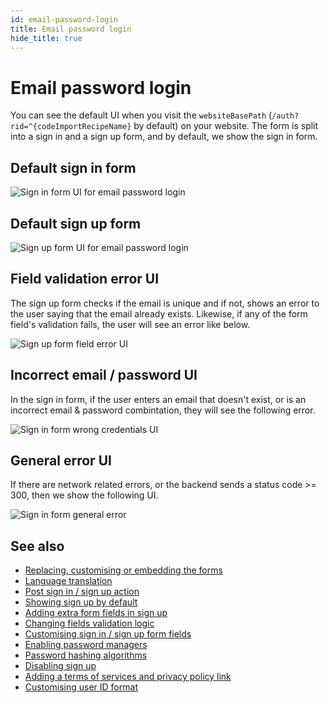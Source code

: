 ```yaml
---
id: email-password-login
title: Email password login
hide_title: true
---
```


<!-- COPY DOCS -->
<!-- ./thirdpartyemailpassword/pre-built-ui/further-reading/email-password-login.mdx -->

<!-- COPY SECTION -->
<!-- ./thirdpartyemailpassword/pre-built-ui/further-reading/email-password-login.mdx -->
<!-- 1 -->

# Email password login

You can see the default UI when you visit the `websiteBasePath` (`/auth?rid=^{codeImportRecipeName}` by default) on your website. The form is split into a sign in and a sign up form, and by default, we show the sign in form.

## Default sign in form

<img src="/img/^{codeImportRecipeName}-sign-in.png" alt="Sign in form UI for email password login" />

## Default sign up form

<img src="/img/^{codeImportRecipeName}-sign-up.png" alt="Sign up form UI for email password login" />

## Field validation error UI

The sign up form checks if the email is unique and if not, shows an error to the user saying that the email already exists. Likewise, if any of the form field's validation fails, the user will see an error like below.

<img src="/img/^{codeImportRecipeName}-field-validation-error.png" alt="Sign up form field error UI" />


## Incorrect email / password UI
In the sign in form, if the user enters an email that doesn't exist, or is an incorrect email & password combintation, they will see the following error.

<img src="/img/^{codeImportRecipeName}-wrong-cred.png" alt="Sign in form wrong credentials UI" />

## General error UI
If there are network related errors, or the backend sends a status code >= 300, then we show the following UI.

<img src="/img/^{codeImportRecipeName}-general-error.png" alt="Sign in form general error" />

<!-- END COPY SECTION -->

## See also

- [Replacing, customising or embedding the forms](../../common-customizations/embed-sign-in-up-form)
- [Language translation](../../common-customizations/translations)
- [Post sign in / sign up action](../../common-customizations/handling-signinup-success)
- [Showing sign up by default](../auth-redirection#showing-sign-up-by-default)
- [Adding extra form fields in sign up](../../common-customizations/signup-form/adding-fields)
- [Changing fields validation logic](../../common-customizations/signup-form/field-validators)
- [Customising sign in / sign up form fields](../../common-customizations/signup-form/customising-each-form-field)
- [Enabling password managers](../../common-customizations/password-managers)
- [Password hashing algorithms](../../common-customizations/password-hashing/about)
- [Disabling sign up](../../advanced-customizations/apis-override/disabling)
- [Adding a terms of services and privacy policy link](../../common-customizations/signup-form/toc-privacypolicy)
- [Customising user ID format](../../common-customizations/userid-format)